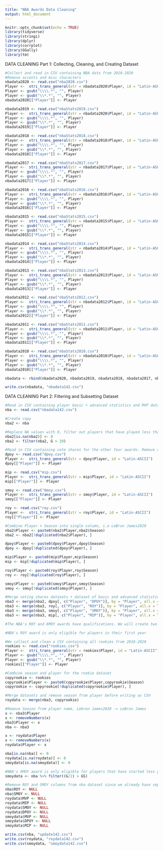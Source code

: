 ```yaml
---
title: "NBA Awards Data Cleaning"
output: html_document
---
```


```r
knitr::opts_chunk$set(echo = TRUE)
library(tidyverse)
library(stringi)
library(dplyr)
library(corrplot)
library(GGally)
library(tm)
```

DATA CLEANING Part 1: Collecting, Cleaning, and Creating Dataset
```r
#Collect and read in CSV containing NBA data from 2010-2020
#Remove accents and misc characters
nbadata2020 <- read.csv("nba2020.csv")
Player <-  stri_trans_general(str = nbadata2020$Player, id = "Latin-ASCII")
Player <- gsub("\\\\.*", "", Player)
Player <- gsub("\\*.*", "", Player)
nbadata2020[["Player"]] <- Player

nbadata2019 <- read.csv("nbaStats2019.csv")
Player <-  stri_trans_general(str = nbadata2020$Player, id = "Latin-ASCII")
Player <- gsub("\\\\.*", "", Player)
Player <- gsub("\\*.*", "", Player)
nbadata2019[["Player"]] <- Player

nbadata2018 <- read.csv("nbaStats2018.csv")
Player <-  stri_trans_general(str = nbadata2018$Player, id = "Latin-ASCII")
Player <- gsub("\\\\.*", "", Player)
Player <- gsub("\\*.*", "", Player)
nbadata2018[["Player"]] <- Player

nbadata2017 <- read.csv("nbaStats2017.csv")
Player <-  stri_trans_general(str = nbadata2017$Player, id = "Latin-ASCII")
Player <- gsub("\\\\.*", "", Player)
Player <- gsub("\\*.*", "", Player)
nbadata2017[["Player"]] <- Player

nbadata2016 <- read.csv("nbaStats2016.csv")
Player <-  stri_trans_general(str = nbadata2016$Player, id = "Latin-ASCII")
Player <- gsub("\\\\.*", "", Player)
Player <- gsub("\\*.*", "", Player)
nbadata2016[["Player"]] <- Player

nbadata2015 <- read.csv("nbaStats2015.csv")
Player <-  stri_trans_general(str = nbadata2015$Player, id = "Latin-ASCII")
Player <- gsub("\\\\.*", "", Player)
Player <- gsub("\\*.*", "", Player)
nbadata2015[["Player"]] <- Player

nbadata2014 <- read.csv("nbaStats2014.csv")
Player <-  stri_trans_general(str = nbadata2014$Player, id = "Latin-ASCII")
Player <- gsub("\\\\.*", "", Player)
Player <- gsub("\\*.*", "", Player)
nbadata2014[["Player"]] <- Player

nbadata2013 <- read.csv("nbaStats2013.csv")
Player <-  stri_trans_general(str = nbadata2013$Player, id = "Latin-ASCII")
Player <- gsub("\\\\.*", "", Player)
Player <- gsub("\\*.*", "", Player)
nbadata2013[["Player"]] <- Player

nbadata2012 <- read.csv("nbaStats2012.csv")
Player <-  stri_trans_general(str = nbadata2012$Player, id = "Latin-ASCII")
Player <- gsub("\\\\.*", "", Player)
Player <- gsub("\\*.*", "", Player)
nbadata2012[["Player"]] <- Player

nbadata2011 <- read.csv("nbaStats2011.csv")
Player <-  stri_trans_general(str = nbadata2011$Player, id = "Latin-ASCII")
Player <- gsub("\\\\.*", "", Player)
Player <- gsub("\\*.*", "", Player)
nbadata2011[["Player"]] <- Player

nbadata2010 <- read.csv("nbaStats2010.csv")
Player <-  stri_trans_general(str = nbadata2010$Player, id = "Latin-ASCII")
Player <- gsub("\\\\.*", "", Player)
Player <- gsub("\\*.*", "", Player)
nbadata2010[["Player"]] <- Player

nbadata <- rbind(nbadata2020, nbadata2019, nbadata2018, nbadata2017, nbadata2016, nbadata2015, nbadata2014,nbadata2013, nbadata2012, nbadata2011, nbadata2010)

write.csv(nbadata, "nbadata142.csv")
```

DATA CLEANING Part 2: Filtering and Subsetting Dataset 
```r
#Read in CSV containing player basic + advanced statistics and MVP data 
nba <- read.csv("nbadata142.csv")

#Create copy
nba2 <- nba

#Replace NA values with 0, filter out players that have played less than 20 games
nba2[is.na(nba2)] <- 0
nba2 <- filter(nba2, G > 20)

#Read in CSV containing vote shares for the other four awards. Remove accents on player names
dpoy <- read.csv("dpoy.csv")
Player <-  stri_trans_general(str = dpoy$Player, id = "Latin-ASCII")
dpoy[["Player"]] <- Player

mip <- read.csv("mip.csv")
Player <-  stri_trans_general(str = mip$Player, id = "Latin-ASCII")
mip[["Player"]] <- Player

smoy <- read.csv("6moy.csv")
Player <-  stri_trans_general(str = smoy$Player, id = "Latin-ASCII")
smoy[["Player"]] <- Player

roy <- read.csv("roy.csv")
Player <-  stri_trans_general(str = roy$Player, id = "Latin-ASCII")
roy[["Player"]] <- Player

#Combine Player + Season into single column, i.e LeBron James2020
nba2$Player <- paste0(nba2$Player,nba2$Season)
nba2 <- nba2[!duplicated(nba2$Player), ]

dpoy$Player <- paste0(dpoy$Player,dpoy$Season)
dpoy <- dpoy[!duplicated(dpoy$Player), ]

mip$Player <- paste0(mip$Player,mip$Season)
mip <- mip[!duplicated(mip$Player), ]

roy$Player <- paste0(roy$Player,roy$Season)
roy <- roy[!duplicated(roy$Player), ]

smoy$Player <- paste0(smoy$Player,smoy$Season)
smoy <- smoy[!duplicated(smoy$Player), ]

#Merge voting shares datasets + dataset of basic and advanced statistics
nba3 <- merge(nba2, dpoy[, c("Player", "DPOY")], by = "Player", all.x = TRUE)
nba3 <- merge(nba3, roy[, c("Player", "ROY")], by = "Player", all.x = TRUE)
nba3 <- merge(nba3, smoy[, c("Player", "SMOY")], by = "Player", all.x = TRUE)
nba3 <- merge(nba3, mip[, c("Player", "MIP")], by = "Player", all.x = TRUE)

#The NBA's ROY and 6MOY awards have qualifications. We will create two subsets of our dataset for these awards

#NBA's ROY award is only eligible for players in their first year

#We collect and clean a CSV containing all rookies from 2010-2020
rookies <- read.csv("rookies.csv")
Player <-  stri_trans_general(str = rookies$Player, id = "Latin-ASCII")
Player <- gsub("\\\\.*", "", Player)
Player <- gsub("\\*.*", "", Player)
rookies[["Player"]] <- Player

#Combine season and player for the rookie dataset
copyrookie <- rookies
copyrookie$Player <- paste0(copyrookie$Player,copyrookie$Season)
copyrookie <- copyrookie[!duplicated(copyrookie$Player), ]

#Merge datasets and remove season from player before writing as CSV
roydata <- merge(nba3, copyrookie)

#Remove Season from player name, Lebron James2020 -> LeBron James
x <- nba3$Player
x <- removeNumbers(x)
nba3$Player <- x
nba <- nba3

x <- roydata$Player
x <- removeNumbers(x)
roydata$Player <- x

nba[is.na(nba)] <- 0
roydata[is.na(roydata)] <- 0
smoydata[is.na(smoydata)] <- 0

#NBA's 6MOY award is only eligible for players that have started less games than played, i.e G/2 > GS
smoydata <- nba %>% filter((G/2) > GS)

#Remove ROY and SMOY columns from nba dataset since we already have separate ones for those awards. Replicate for the other two datasets
nba$ROY <- NULL
nba$SMOY <- NULL
roydata$MVP <- NULL
roydata$MIP <- NULL
roydata$SMOY <- NULL
roydata$DPOY <- NULL
smoydata$MVP <- NULL
smoydata$DPOY <- NULL
smoydata$MIP <- NULL

write.csv(nba, "update142.csv")
write.csv(roydata, "roydata142.csv")
write.csv(smoydata, "smoydata142.csv")
```

